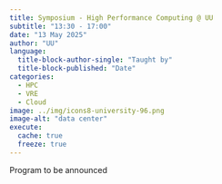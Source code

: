 ```yaml
---
title: Symposium - High Performance Computing @ UU
subtitle: "13:30 - 17:00"
date: "13 May 2025"
author: "UU"
language: 
  title-block-author-single: "Taught by"
  title-block-published: "Date"
categories:
  - HPC
  - VRE
  - Cloud
image: ../img/icons8-university-96.png
image-alt: "data center"
execute: 
  cache: true
  freeze: true
---
```


:::{.callout-note}
Program to be announced
:::